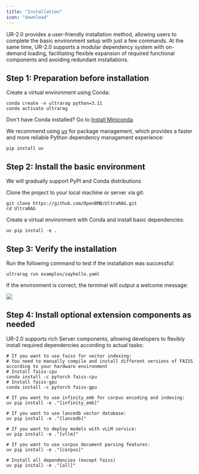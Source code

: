 ```yaml
---
title: "Installation"
icon: "download"
---
```


UR-2.0 provides a user-friendly installation method, allowing users to complete the basic environment setup with just a few commands. At the same time, UR-2.0 supports a modular dependency system with on-demand loading, facilitating flexible expansion of required functional components and avoiding redundant installations.

## Step 1: Preparation before installation

Create a virtual environment using Conda:

```shell
conda create -n ultrarag python=3.11
conda activate ultrarag
```

<Tip>Don't have Conda installed? Go to [Install Miniconda](https://www.anaconda.com/docs/getting-started/miniconda/install).</Tip>

We recommend using [uv](https://github.com/astral-sh/uv) for package management, which provides a faster and more reliable Python dependency management experience:

```shell
pip install uv
```

## Step 2: Install the basic environment

<Note>We will gradually support PyPI and Conda distributions</Note>

Clone the project to your local machine or server via git:

```shell
git clone https://github.com/OpenBMB/UltraRAG.git
cd UltraRAG
```

Create a virtual environment with Conda and install basic dependencies:

```shell
uv pip install -e .
```

## Step 3: Verify the installation

Run the following command to test if the installation was successful:

```shell
ultrarag run examples/sayhello.yaml
```

If the environment is correct, the terminal will output a welcome message:

![](/images/getting_started/sayhello_run.png)

## Step 4: Install optional extension components as needed

UR-2.0 supports rich Server components, allowing developers to flexibly install required dependencies according to actual tasks:

```shell
# If you want to use faiss for vector indexing:
# You need to manually compile and install different versions of FAISS according to your hardware environment
# Install faiss-cpu
conda install -c pytorch faiss-cpu
# Install faiss-gpu
conda install -c pytorch faiss-gpu

# If you want to use infinity_emb for corpus encoding and indexing:
uv pip install -e ."[infinity_emb]"

# If you want to use lancedb vector database:
uv pip install -e ."[lancedb]"

# If you want to deploy models with vLLM service:
uv pip install -e ."[vllm]"

# If you want to use corpus document parsing features:
uv pip install -e ."[corpus]"

# Install all dependencies (except faiss)
uv pip install -e ."[all]"
```
